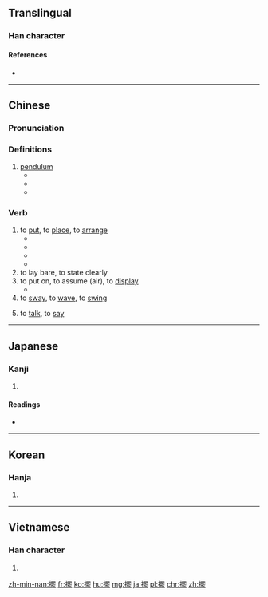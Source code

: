 {{also|摆}}
==Translingual==

===Han character===
{{Han char|rn=64|rad=手|as=15|sn=18|four=5601<sub>1</sub>|canj=手田中心 (QWLP)|ids=⿰[[扌]][[罷]]}}

====References====
* {{Han ref|kx=0461.190|dkj=12910|dj=0810.190|hdz=31980.090|uh=64FA|ud=25850|bh=C25C|bd=49756}}

----

==Chinese==
{{zh-forms|s=摆}}

===Pronunciation===
{{zh-pron
|m=bǎi
|c=baai2
|h=pfs=pái/pài
|mn=pái/páiⁿ
|w=2pa
|ma=y
|mc=y
|oc=y
|cat=v,n
}}

===Definitions===
{{zh-hanzi}}

# [[pendulum]]
#* {{zh-l|钟摆/鐘擺|pendulum}}
#* {{zh-l|摆钟/擺鐘|pendulum clock}}
#* {{zh-l|单摆/單擺|simple pendulum}}

===Verb===
{{zh-verb}}

# to [[put]], to [[place]], to [[arrange]]
#* {{zh-usex|我們 要 為 會議 '''擺''' 好 椅子。|We will need to '''set out''' chairs for the meeting.}}
#* {{zh-usex|在 一 張 桌子 上 '''擺''' 著{zhe} 一 盤 棋。|There was a game of chess on a table.}}
#* {{zh-usex|她 把 拖鞋 整齊 地 '''擺''' 在 床下。|She '''put''' the slippers under the bed neatly.}}
#* {{zh-usex|許多 嚴峻 的 挑戰 還 '''擺''' 在 眼前。|Many serious challenges still '''lie''' ahead.}}
# to lay bare, to state clearly
# to put on, to assume (air), to [[display]]
#* {{zh-usex|她 '''擺''' 了 一 個 優美 的 姿勢。|She '''adopted''' an elegant pose.}}
# to [[sway]], to [[wave]], to [[swing]]
# {{cx|regional|lang=zh}} to [[talk]], to [[say]]


{{zh-cat|Beginning}}

----

==Japanese==

===Kanji===
{{ja-kanji|grade=|rs=手15}}

# {{defn|lang=ja|sort=手15}}

====Readings====
* {{ja-readings|on=[[はい]] (hai)|kun=[[ひらく]] (hiraku)}}

----

==Korean==

===Hanja===
{{ko-hanja|hangeul=파|eumhun=|mr=p'a|y=pha}}

# {{defn|lang=ko|sort=手15}}

----

==Vietnamese==

===Han character===
{{vi-readings|rs=手15| hanviet = [[bẫy]], [[bài]], [[bãi]]}}

# {{defn|lang=vi|sort=手15}}

[[zh-min-nan:擺]]
[[fr:擺]]
[[ko:擺]]
[[hu:擺]]
[[mg:擺]]
[[ja:擺]]
[[pl:擺]]
[[chr:擺]]
[[zh:擺]]